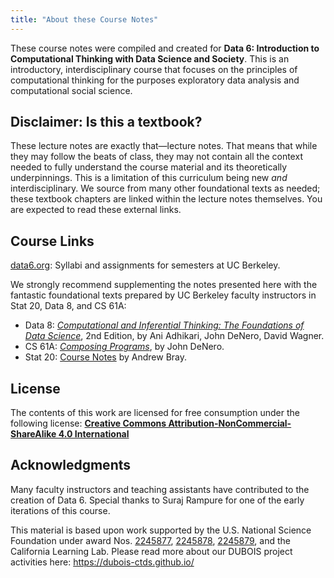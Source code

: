 ```yaml
---
title: "About these Course Notes"
---
```


These course notes were compiled and created for **Data 6: Introduction to Computational Thinking with Data Science and Society**. This is an introductory, interdisciplinary course that focuses on the principles of computational thinking for the purposes exploratory data analysis and computational social science.

## Disclaimer: Is this a textbook?

These lecture notes are exactly that—lecture notes. That means that while they may follow the beats of class, they may not contain all the context needed to fully understand the course material and its theoretically underpinnings. This is a limitation of this curriculum being new _and_ interdisciplinary. We source from many other foundational texts as needed; these textbook chapters are linked within the lecture notes themselves. You are expected to read these external links.

## Course Links
[data6.org](https://data6.org): Syllabi and assignments for semesters at UC Berkeley.

We strongly recommend supplementing the notes presented here with the fantastic foundational texts prepared by UC Berkeley faculty instructors in Stat 20, Data 8, and CS 61A:

- Data 8: [_Computational and Inferential Thinking: The Foundations of Data Science_](https://inferentialthinking.com/), 2nd Edition, by Ani Adhikari, John DeNero, David Wagner.
- CS 61A: [_Composing Programs_](https://www.composingprograms.com/), by John DeNero.
- Stat 20: [Course Notes](https://www.stat20.org/notes) by Andrew Bray.

## License

The contents of this work are licensed for free consumption under the following license: <a href="https://creativecommons.org/licenses/by-nc-sa/4.0/?ref=chooser-v1" target="blank_"><strong>Creative Commons Attribution-NonCommercial-ShareAlike 4.0 International</strong></a>

## Acknowledgments

Many faculty instructors and teaching assistants have contributed to the creation of Data 6. Special thanks to Suraj Rampure for one of the early iterations of this course.

This material is based upon work supported by the U.S. National Science Foundation under award Nos. [2245877](https://www.nsf.gov/awardsearch/showAward?AWD_ID=2245877), [2245878](https://www.nsf.gov/awardsearch/showAward?AWD_ID=2245878), [2245879](https://www.nsf.gov/awardsearch/showAward?AWD_ID=2245879), and the California Learning Lab. Please read more about our DUBOIS project activities here: [https://dubois-ctds.github.io/](https://dubois-ctds.github.io/)